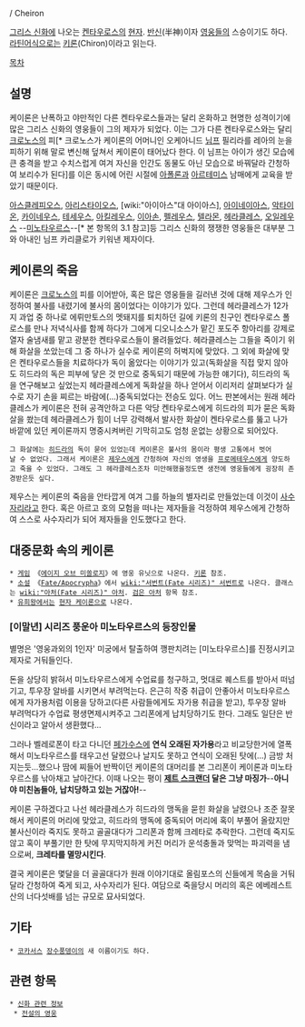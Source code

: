 {{{+1 Χείρων}}} / Cheiron

[[그리스 신화]]에 나오는 [[켄타우로스]]의 [[현자]]. [[반신]](半神)이자 [[영웅]]들의 스승이기도 하다. [[라틴어]]식으로는 [[키론]](Chiron)이라고 읽는다.

[[목차]]
== 설명 ==
케이론은 난폭하고 야만적인 다른 켄타우로스들과는 달리 온화하고 현명한 성격이기에 많은 그리스 신화의 영웅들이 그의 제자가 되었다. 이는 그가 다른 켄타우로스와는 달리 [[크로노스]]의 피[* 크로노스가 케이론의 어머니인 오케아니드 [[님프]] 필리라를 레아의 눈을 피하기 위해 말로 변신해 덮쳐서 케이론이 태어났다 한다. 이 님프는 아이가 생긴 모습에 큰 충격을 받고 수치스럽게 여겨 자신을 인간도 동물도 아닌 모습으로 바꿔달라 간청하여 보리수가 된다]를 이은 동시에 어린 시절에 [[아폴론]]과 [[아르테미스]] 남매에게 교육을 받았기 때문이다. 

[[아스클레피오스]], [[아리스타이오스]], [wiki:"아이아스"대 아이아스], [[아이네이아스]], [[악타이온]], [[카이네우스]], [[테세우스]], [[아킬레우스]], [[이아손]], [[펠레우스]], [[텔라몬]], [[헤라클레스]], [[오일레우스]] --[[미노타우르스]]--[* 본 항목의 3.1 참고]등 그리스 신화의 쟁쟁한 영웅들은 대부분 그와 아내인 님프 카리클로가 키워낸 제자이다.

== 케이론의 죽음 ==
케이론은 [[크로노스]]의 피를 이어받아, 혹은 많은 영웅들을 길러낸 것에 대해 제우스가 인정하여 불사를 내렸기에 불사의 몸이었다는 이야기가 있다. 그런데 헤라클레스가 12가지 과업 중 하나로 에뤼만토스의 멧돼지를 퇴치하던 길에 키론의 친구인 켄타우로스 폴로스를 만나 저녁식사를 함께 하다가 그에게 디오니소스가 맡긴 포도주 항아리를 강제로 열자 술냄새를 맡고 광분한 켄타우로스들이 몰려들었다. 헤라클레스는 그들을 죽이기 위해 화살을 쏘았는데 그 중 하나가 실수로 케이론의 허벅지에 맞았다. 그 외에 화살에 맞은 켄타우로스들을 치료하다가 독이 옮았다는 이야기가 있고(독화살을 직접 맞지 않아도 히드라의 독은 피부에 닿은 것 만으로 중독되기 때문에 가능한 얘기다), 히드라의 독을 연구해보고 싶었는지 헤라클레스에게 독화살을 하나 얻어서 이리저리 살펴보다가 실수로 자기 손을 찌르는 바람에(...)중독되었다는 전승도 있다. 어느 판본에서는 원래 헤라클레스가 케이론은 전혀 공격안하고 다른 악당 켄타우로스에게 히드라의 피가 묻은 독화살을 쐈는데 헤라클레스가 힘이 너무 강력해서 발사한 화살이 켄타우로스를 뚫고 나가 바깥에 있던 케이론까지 명중시켜버린 기막히고도 엄청 운없는 상황으로 되어있다. 

 그 화살에는 [[히드라]]의 독이 묻어 있었는데 케이론은 불사의 몸이라 평생 고통에서 벗어날 수 없었다. 그래서 케이론은 [[제우스]]에게 간청하여 자신의 영생을 [[프로메테우스]]에게 양도하고 죽을 수 있었다. 그래도 그 헤라클레스조차 미안해했을정도면 생전에 영웅들에게 굉장히 존경받은듯 싶다.

제우스는 케이론의 죽음을 안타깝게 여겨 그를 하늘의 별자리로 만들었는데 이것이 [[사수자리]]라고 한다. 혹은 아르고 호의 모험을 떠나는 제자들을 걱정하여 제우스에게 간청하여 스스로 사수자리가 되어 제자들을 인도했다고 한다. 

== 대중문화 속의 케이론 ==
 * [[게임]] 《[[에이지 오브 미쏠로지]]》에 영웅 유닛으로 나온다. [[키론]] 참조.
 * [[소설]] 《[[Fate/Apocrypha]]》에서 [[wiki:"서번트(Fate 시리즈)" 서번트]]로 나온다. 클래스는 [[wiki:"아처(Fate 시리즈)" 아처]]. [[검은 아처]] 항목 참조.
 * [[유희왕]]에서는 [[현자 케이론]]으로 나온다.

=== [이말년] 시리즈 풍운아 미노타우르스의 등장인물 ===
별명은 '영웅과외의 1인자' 미궁에서 탈출하여 깽판치려는 [미노타우르스]를 진정시키고 제자로 거둬들인다.

돈을 상당히 밝혀서 미노타우르스에게 수업료를 청구하고, 멋대로 퀘스트를 받아서 떠넘기고, 투우장 알바를 시키면서 부려먹는다. 은근히 작중 취급이 안좋아서 미노타우르스에게 자가용처럼 이용을 당하고(다른 사람들에게도 자가용 취급을 받고), 투우장 알바 부려먹다가 수업료 평생면제시켜주고 그리폰에게 납치당하기도 한다. 그래도 일단은 반신이라고 알아서 생환했다...

그러나 벨레로폰이 타고 다니던 [[페가수스]]에 '''연식 오래된 자가용'''라고 비교당한거에 열폭해서 미노타우르스를 태우고선 달렸으나 날지도 못하고 연식이 오래된 탓에(...) 금방 처지는듯...했으나 땀에 찌들어 반짝이던 케이론의 대머리를 본 그리폰이 케이론과 미노타우르스를 낚아채고 날아간다. 이때 나오는 평이 '''[[제트 스크랜더]] 달은 그냥 마징가'''--'''아니야 미친놈들아, 납치당하고 있는 거잖아!'''--

케이론 구하겠다고 나선 헤라클레스가 히드라의 맹독을 묻힌 화살을 날렸으나 조준 잘못해서 케이론의 머리에 맞았고, 히드라의 맹독에 중독되어 머리에 혹이 부풀어 올랐지만 불사신이라 죽지도 못하고 골골대다가 그리폰과 함께 크레타로 추락한다. 그런데 죽지도 않고 혹이 부풀기만 한 탓에 무지막지하게 커진 머리가 운석충돌과 맞먹는 파괴력을 냄으로써, '''크레타를 멸망시킨다'''.

결국 케이론은 몇달을 더 골골대다가 원래 이야기대로 올림포스의 신들에게 목숨을 거둬달라 간청하여 죽게 되고, 사수자리가 된다. 여담으로 죽을당시 머리의 혹은 에베레스트 산의 너다섯배를 넘는 규모로 묘사되었다.

== 기타 ==
 * [[코카서스]] [[장수풍뎅이]]의 새 이름이기도 하다.

== 관련 항목 ==
 * [[신화 관련 정보]]
  * [[전설의 영웅]]
